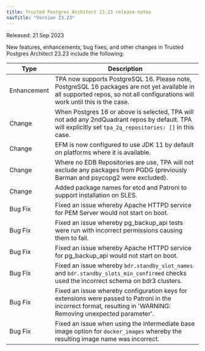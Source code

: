 ```yaml
---
title: Trusted Postgres Architect 23.23 release notes 
navTitle: "Version 23.23"
---
```


Released: 21 Sep 2023


New features, enhancements, bug fixes, and other changes in Trusted Postgres Architect 23.23 include the following:

| Type | Description |
| ---- |------------ |
| Enhancement | TPA now supports PostgreSQL 16. Please note, PostgreSQL 16 packages are not yet available in all supported repos, so not all configurations will work until this is the case. |
| Change | When Postgres 16 or above is selected, TPA will not add any 2ndQuadrant repos by default. TPA will explicitly set `tpa_2q_repositories: []` in this case. |
| Change | EFM is now configured to use JDK 11 by default on platforms where it is available. |
| Change | Where no EDB Repositories are use, TPA will not exclude any packages from PGDG (previously Barman and psycopg2 were excluded). |
| Change | Added package names for etcd and Patroni to support installation on SLES. |
| Bug Fix | Fixed an issue whereby Apache HTTPD service for PEM Server would not start on boot. |
| Bug Fix | Fixed an issue whereby pg_backup_api tests were run with incorrect permissions causing them to fail. |
| Bug Fix | Fixed an issue whereby Apache HTTPD service for pg_backup_api would not start on boot. |
| Bug Fix | Fixed an issue whereby `bdr.standby_slot_names` and `bdr.standby_slots_min_confirmed` checks used the incorrect schema on bdr3 clusters. |
| Bug Fix | Fixed an issue whereby configuration keys for extensions were passed to Patroni in the incorrect format, resulting in 'WARNING: Removing unexpected parameter'. |
| Bug Fix | Fixed an issue when using the intermediate base image option for `docker_images` whereby the resulting image name was incorrect. |